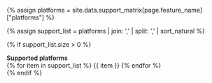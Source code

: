 {% assign platforms = site.data.support_matrix[page.feature_name]["platforms"] %}

{% assign support_list = platforms | join: ',' | split: ',' | sort_natural %}

{% if support_list.size > 0 %}
<div>
    <div class="panel support_list">      
          <div id="support_matrix_popover" class="panel-head" style="font-weight: 600;" data-trigger="hover" data-content="These are the currently supported platforms for this feature in this release." data-placement="left" onMouseOver="$('#support_matrix_popover').popover('show');">Supported platforms
            <i class="fa fa-question-circle support_list_info"></i>
          </div>
          <div class="panel-body">
            {% for item in support_list  %}
            <span class="badge bg-primary">{{ item }}</span>
            {% endfor %}
        </div>          
      </div>
</div>
{% endif %}

